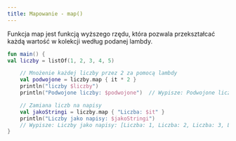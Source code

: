 ```yaml
---
title: Mapowanie - map()
---
```


Funkcja map jest funkcją wyższego rzędu, która pozwala przekształcać każdą wartość w kolekcji według podanej lambdy.

```kotlin
fun main() {
val liczby = listOf(1, 2, 3, 4, 5)

    // Mnożenie każdej liczby przez 2 za pomocą lambdy
    val podwojone = liczby.map { it * 2 }
    println("liczby $liczby")
    println("Podwojone liczby: $podwojone")  // Wypisze: Podwojone liczby: [2, 4, 6, 8, 10]

    // Zamiana liczb na napisy
    val jakoStringi = liczby.map { "Liczba: $it" }
    println("Liczby jako napisy: $jakoStringi")
    // Wypisze: Liczby jako napisy: [Liczba: 1, Liczba: 2, Liczba: 3, Liczba: 4, Liczba: 5]
}

```